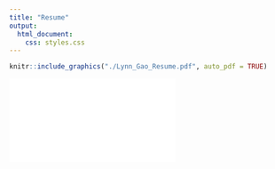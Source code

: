 ```yaml
---
title: "Resume"
output:
  html_document:
    css: styles.css
---
```


```r
knitr::include_graphics("./Lynn_Gao_Resume.pdf", auto_pdf = TRUE)
```

![](Lynn_Gao_Resume.pdf)